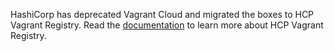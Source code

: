 <Note>

HashiCorp has deprecated Vagrant Cloud and migrated the boxes to HCP Vagrant Registry. Read the [documentation](https://developer.hashicorp.com/hcp/docs/vagrant) to learn more about HCP Vagrant Registry.

</Note>
